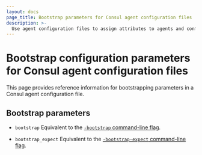 ```yaml
---
layout: docs
page_title: Bootstrap parameters for Consul agent configuration files
description: >-
  Use agent configuration files to assign attributes to agents and configure multiple agents at once. Learn about agent configuration file parameters and formatting with this reference page and sample code.
---
```


# Bootstrap configuration parameters for Consul agent configuration files

This page provides reference information for bootstrapping parameters in a Consul agent configuration file.

## Bootstrap parameters

- `bootstrap` Equivalent to the [`-bootstrap` command-line flag](/consul/commands/agent#_bootstrap).

- `bootstrap_expect` Equivalent to the [`-bootstrap-expect` command-line flag](/consul/commands/agent#_bootstrap_expect).
